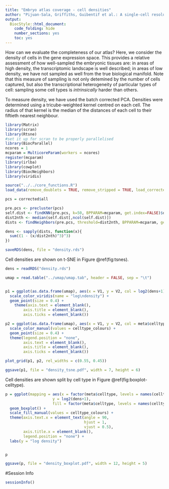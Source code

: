 ```yaml
---
title: "Embryo atlas coverage - cell densities"
author: "Pijuan-Sala, Griffiths, Guibentif et al.: A single-cell resolution molecular roadmap from mouse gastrulation to early organogenesis."
output:
  BiocStyle::html_document:
    code_folding: hide
    number_sections: yes
    toc: yes  
---
```


How can we evaluate the completeness of our atlas? Here, we consider the density of cells in the gene expression space. This provides a relative assessment of how well-sampled the embryonic tissues are: in areas of high density, the transcriptomic landscape is well described; in areas of low density, we have not sampled as well from the true biological manifold. Note that this measure of sampling is not only detemined by the number of cells captured, but also the transcriptional heterogeneity of particular types of cell: sampling some cell types is *intrinsically* harder than others.

To measure density, we have used the batch corrected PCA. Densities were determined using a tricube-weighted kernel centred on each cell. The radius of that kernel is the median of the distances of each cell to their fiftieth nearest neighbour. 

```r
library(Matrix)
library(scran)
library(Rtsne)
#set it up for scran to be properly parallelised
library(BiocParallel)
ncores = 1
mcparam = MulticoreParam(workers = ncores)
register(mcparam)
library(irlba)
library(cowplot)
library(BiocNeighbors)
library(viridis)

source("../../core_functions.R")
load_data(remove_doublets = TRUE, remove_stripped = TRUE, load_corrected = TRUE)

```

```r

pcs = corrected$all

pre.pcs <- precluster(pcs)
self.dist <- findKNN(pre.pcs, k=50, BPPARAM=mcparam, get.index=FALSE)$distance
dist2nth <- median(self.dist[,ncol(self.dist)])
dists <- findNeighbors(pre.pcs, threshold=dist2nth, BPPARAM=mcparam, get.index=FALSE)$distance

dens <- sapply(dists, function(x){
  sum((1 - (x/dist2nth)^3)^3)
})

saveRDS(dens, file = "density.rds")

```

Cell densities are shown on t-SNE in Figure \@ref(fig:tsnes).

```r

dens = readRDS("density.rds")

umap = read.table("../umap/umap.tab", header = FALSE, sep = "\t")


p1 = ggplot(as.data.frame(umap), aes(x = V1, y = V2, col = log2(dens+1))) +
  scale_color_viridis(name = "log\ndensity") +
  geom_point(size = 0.4) +
    theme(axis.text = element_blank(),
        axis.title = element_blank(),
        axis.ticks = element_blank())

p2 = ggplot(as.data.frame(umap), aes(x = V1, y = V2, col = meta$celltype)) +
  scale_color_manual(values = celltype_colours) +
  geom_point(size = 0.4) +
  theme(legend.position = "none",
        axis.text = element_blank(),
        axis.title = element_blank(),
        axis.ticks = element_blank())

plot_grid(p1, p2, rel_widths = c(0.55, 0.45))

ggsave(p1, file = "density_tsne.pdf", width = 7, height = 6)

```

Cell densities are shown split by cell type in Figure \@ref(fig:boxplot-celltype).

```r

p = ggplot(mapping = aes(x = factor(meta$celltype, levels = names(celltype_colours), ordered = TRUE), 
                     y = log2(dens+1), 
                     fill = factor(meta$celltype, levels = names(celltype_colours), ordered = TRUE))) +
  geom_boxplot() +
  scale_fill_manual(values = celltype_colours) +
  theme(axis.text.x = element_text(angle = 90,
                                   hjust = 1,
                                   vjust = 0.5),
        axis.title.x = element_blank(),
        legend.position = "none") +
  labs(y = "log density")


p

ggsave(p, file = "density_boxplot.pdf", width = 12, height = 5)


```

#Session Info
```r
sessionInfo()
```
